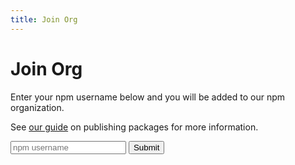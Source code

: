 ```yaml
---
title: Join Org
---
```


# Join Org

Enter your npm username below and you will be added to our npm organization.

See [our guide](/docs/guides/typescript-packages) on publishing packages for more information.

<script src="https://www.google.com/recaptcha/api.js" async defer></script>

<script>{`function onSubmit(token) { document.getElementById("org-form").submit(); }`}</script>

<form
	id="org-form"
	className="package-search"
	action="https://us-central1-roblox-ts.cloudfunctions.net/org-invite"
	method="post"
>
	<input
		type="text"
		className="no-bottom"
		name="username"
		placeholder="npm username"
		required
	/>
	<button
		className="g-recaptcha"
		data-sitekey="6LeJpLIUAAAAANNNvHEWfIBZR08Tamp06xD4yIBy"
		data-callback="onSubmit"
	>
		Submit
	</button>
</form>
